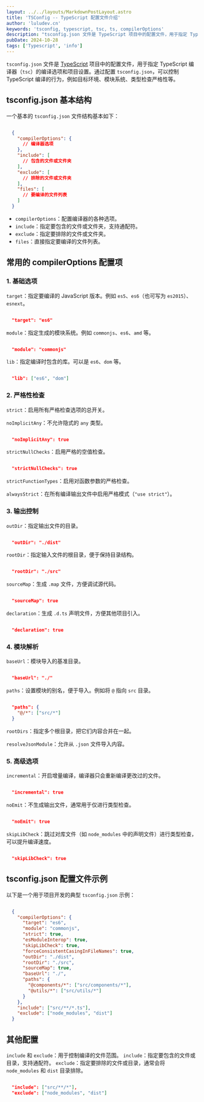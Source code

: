 ```yaml
---
layout: ../../layouts/MarkdownPostLayout.astro
title: 'TSConfig -- TypeScript 配置文件介绍'
author: 'luludev.cn'
keywords: 'tsconfig, typescript, tsc, ts, compilerOptions'
description: "tsconfig.json 文件是 TypeScript 项目中的配置文件，用于指定 TypeScript 编译器（`tsc`）的编译选项和项目设置。通过配置 `tsconfig.json`，可以控制 TypeScript 编译的行为，例如目标环境、模块系统、类型检查严格性等"
pubDate: 2024-10-28
tags: ['Typescript', 'info']
---
```


`tsconfig.json` 文件是 [TypeScript](https://www.tslang.cn/) 项目中的配置文件，用于指定 TypeScript 编译器（`tsc`）的编译选项和项目设置。通过配置 `tsconfig.json`，可以控制 TypeScript 编译的行为，例如目标环境、模块系统、类型检查严格性等。

## tsconfig.json 基本结构

一个基本的 `tsconfig.json` 文件结构基本如下：

```json

  {
    "compilerOptions": {
      // 编译器选项
    },
    "include": [
      // 包含的文件或文件夹
    ],
    "exclude": [
      // 排除的文件或文件夹
    ],
    "files": [
      // 要编译的文件列表
    ]
  }

```

- `compilerOptions`：配置编译器的各种选项。
- `include`：指定要包含的文件或文件夹，支持通配符。
- `exclude`：指定要排除的文件或文件夹。
- `files`：直接指定要编译的文件列表。


## 常用的 compilerOptions 配置项

### 1. 基础选项

`target`：指定要编译的 JavaScript 版本。例如 `es5`、`es6`（也可写为 `es2015`）、`esnext`。

```json

  "target": "es6"

```

`module`：指定生成的模块系统。例如 `commonjs`、`es6`、`amd` 等。

```json

  "module": "commonjs"

```

`lib`：指定编译时包含的库。可以是 `es6`、`dom` 等。

```json

  "lib": ["es6", "dom"]

```

### 2. 严格性检查

`strict`：启用所有严格检查选项的总开关。

`noImplicitAny`：不允许隐式的 `any` 类型。

```json

  "noImplicitAny": true

```

`strictNullChecks`：启用严格的空值检查。

```json

  "strictNullChecks": true

```

`strictFunctionTypes`：启用对函数参数的严格检查。

`alwaysStrict`：在所有编译输出文件中启用严格模式（`"use strict"`）。

### 3. 输出控制

`outDir`：指定输出文件的目录。

```json

  "outDir": "./dist"

```

`rootDir`：指定输入文件的根目录，便于保持目录结构。

```json

  "rootDir": "./src"

```

`sourceMap`：生成 `.map` 文件，方便调试源代码。

```json

  "sourceMap": true

```

`declaration`：生成 `.d.ts` 声明文件，方便其他项目引入。

```json

  "declaration": true

```

### 4. 模块解析

`baseUrl`：模块导入的基准目录。

```json

  "baseUrl": "./"

```

`paths`：设置模块的别名，便于导入。例如将 `@` 指向 `src` 目录。

```json

  "paths": {
    "@/*": ["src/*"]
  }

```
`rootDirs`：指定多个根目录，把它们内容合并在一起。

`resolveJsonModule`：允许从 `.json` 文件导入内容。

### 5. 高级选项

`incremental`：开启增量编译，编译器只会重新编译更改过的文件。

```json

  "incremental": true

```

`noEmit`：不生成输出文件，通常用于仅进行类型检查。

```json

  "noEmit": true

```
`skipLibCheck`：跳过对库文件（如 `node_modules` 中的声明文件）进行类型检查，可以提升编译速度。

```json

  "skipLibCheck": true

```

## tsconfig.json 配置文件示例

以下是一个用于项目开发的典型 `tsconfig.json` 示例：

```json

  {
    "compilerOptions": {
      "target": "es6",
      "module": "commonjs",
      "strict": true,
      "esModuleInterop": true,
      "skipLibCheck": true,
      "forceConsistentCasingInFileNames": true,
      "outDir": "./dist",
      "rootDir": "./src",
      "sourceMap": true,
      "baseUrl": "./",
      "paths": {
        "@components/*": ["src/components/*"],
        "@utils/*": ["src/utils/*"]
      }
    },
    "include": ["src/**/*.ts"],
    "exclude": ["node_modules", "dist"]
  }

```

## 其他配置
`include` 和 `exclude`：用于控制编译的文件范围。
`include`：指定要包含的文件或目录，支持通配符。
`exclude`：指定要排除的文件或目录，通常会将 `node_modules` 和 `dist` 目录排除。

```json

  "include": ["src/**/*"],
  "exclude": ["node_modules", "dist"]

```